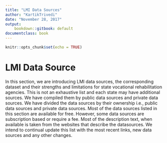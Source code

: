 ```yaml
---
title: "LMI Data Sources"
author: "KartikTrivedi"
date: "November 28, 2017"
output:
    bookdown::gitbook: default
documentclass: book
---
```


```r
knitr::opts_chunk$set(echo = TRUE)
```

# LMI Data Source

In this section, we are introducing LMI data sources, the corresponding dataset and their strengths and limitations for state vocational rehabilitation agencies. This is not an exhaustive list and each state may have additional sources. We have compiled them by public data sources and private data sources. 
We have divided the data sources by their ownership i.e., public data sources and private data sources. Most of the data sources listed in this section are available for free. However, some data sources are subscription based or require a fee.
Most of the description text, when available is taken from the websites that describe the datasources. We intend to continual update this list with the most recent links, new data sources and any other changes.



